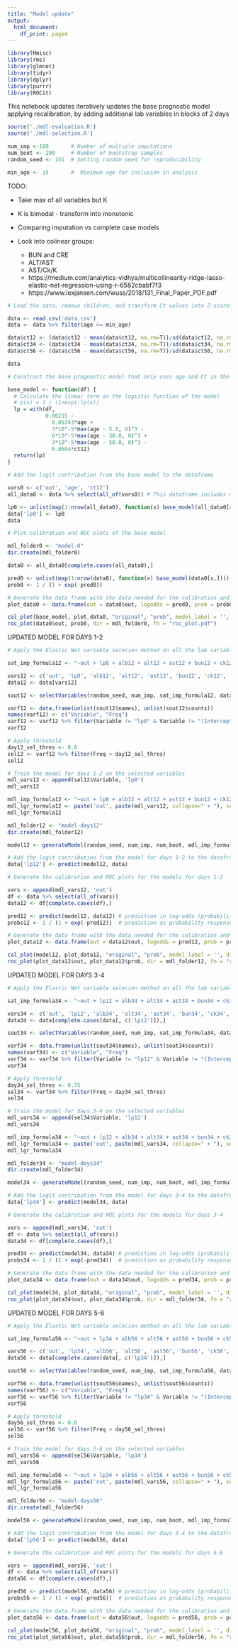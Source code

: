 ```yaml
---
title: "Model update"
output:
  html_document:
    df_print: paged
---
```


```r
library(Hmisc)
library(rms)
library(glmnet)
library(tidyr)
library(dplyr)
library(purrr)
library(ROCit)
```

This notebook updates iteratively updates the base prognostic model applying recalibration, by adding additional lab variables in blocks of 2 days

```r
source('./mdl-evaluation.R')
source('./mdl-selection.R')

num_imp <-100       # Number of multiple imputations
num_boot <- 200     # Number of bootstrap samples
random_seed <- 151  # Setting random seed for reproducibility

min_age <- 15       #  Minimum age for inclusion in analysis
```

TODO:

* Take max of all variables but K
* K is bimodal - transform into monotonic

* Comparing imputation vs complete case models
* Look into colinear groups:
  - BUN and CRE
  - ALT/AST 
  - AST/Ck/K
  - https://medium.com/analytics-vidhya/multicollinearity-ridge-lasso-elastic-net-regression-using-r-6582cbabf7f3
  - https://www.lexjansen.com/wuss/2018/131_Final_Paper_PDF.pdf


```r
# Load the data, remove children, and transform Ct values into Z-scores

data <- read.csv('data.csv')
data <- data %>% filter(age >= min_age)

data$ct12 <- (data$ct12 - mean(data$ct12, na.rm=T))/sd(data$ct12, na.rm=T)
data$ct34 <- (data$ct34 - mean(data$ct34, na.rm=T))/sd(data$ct34, na.rm=T)
data$ct56 <- (data$ct56 - mean(data$ct56, na.rm=T))/sd(data$ct56, na.rm=T)

data
```

```r
# Construct the base prognostic model that only uses age and Ct in the first 48 hours

base_model <- function(df) {
  # Calculate the linear term in the logistic function of the model
  # p(x) = 1 / (1+exp(-lp(x))
  lp = with(df, 
            0.86215 - 
              0.05343*age + 
              3*10^-5*max(age - 5.0, 0)^3 - 
              6*10^-5*max(age - 30.0, 0)^3 + 
              3*10^-5*max(age - 58.0, 0)^3 - 
              0.8694*ct12)
  return(lp)
}
```

```r
# Add the logit contribution from the base model to the dataframe

vars0 <- c('out', 'age', 'ct12')
all_data0 <- data %>% select(all_of(vars0)) # This dataframe includes missing entries

lp0 <- unlist(map(1:nrow(all_data0), function(x) base_model(all_data0[x,])))
data['lp0'] <- lp0
data
```


```r
# Plot calibration and ROC plots of the base model

mdl_folder0 <- "model-0"
dir.create(mdl_folder0)

data0 <- all_data0[complete.cases(all_data0),]

pred0 <- unlist(map(1:nrow(data0), function(x) base_model(data0[x,]))) # prediction in log-odds (probabilities on logit scale)
prob0 <- 1 / (1 + exp(-pred0))                                         # prediction as probability response

# Generate the data frame with the data needed for the calibration and ROC plots
plot_data0 <- data.frame(out = data0$out, logodds = pred0, prob = prob0)

cal_plot(base_model, plot_data0, "original", "prob", model_label = '', dir = mdl_folder0, fn = "cal_plot.pdf")
roc_plot(data0$out, prob0, dir = mdl_folder0, fn = "roc_plot.pdf")
```

UPDATED MODEL FOR DAYS 1-2

```r
# Apply the Elastic Net variable selecion method on all the lab variables available for days 1-2

sat_imp_formula12 <- "~out + lp0 + alb12 + alt12 + ast12 + bun12 + ck12 + cre12 + crp12 + k12"

vars12 <- c('out', 'lp0', 'alb12', 'alt12', 'ast12', 'bun12', 'ck12', 'cre12', 'crp12', 'k12')
data12 <- data[vars12]

sout12 <- selectVariables(random_seed, num_imp, sat_imp_formula12, data12, TRUE)

varf12 <- data.frame(unlist(sout12$names), unlist(sout12$counts))
names(varf12) <- c("Variable", "Freq")
varf12 <- varf12 %>% filter(Variable != "lp0" & Variable != "(Intercept)")
varf12
```

```r
# Apply threshold
day12_sel_thres <- 0.8
sel12 <- varf12 %>% filter(Freq > day12_sel_thres)
sel12
```

```r
# Train the model for days 1-2 on the selected variables
mdl_vars12 <- append(sel12$Variable, 'lp0')
mdl_vars12

mdl_imp_formula12 <- "~out + lp0 + alb12 + alt12 + ast12 + bun12 + ck12 + cre12 + crp12 + k12"
mdl_lgr_formula12 <- paste('out', paste(mdl_vars12, collapse=" + "), sep=" ~ ")
mdl_lgr_formula12

mdl_folder12 <- "model-days12"
dir.create(mdl_folder12)

model12 <- generateModel(random_seed, num_imp, num_boot, mdl_imp_formula12, mdl_lgr_formula12, data, mdl_vars12, mdl_folder12)

# Add the logit contribution from the model for days 1-2 to the dataframe
data['lp12'] <- predict(model12, data)
```

```r
# Generate the calibration and ROC plots for the models for days 1-2

vars <- append(mdl_vars12, 'out')
df <- data %>% select(all_of(vars))
data12 <- df[complete.cases(df),]

pred12 <- predict(model12, data12) # prediction in log-odds (probabilities on logit scale)
probs12 <- 1 / (1 + exp(-pred12))  # prediction as probability response

# Generate the data frame with the data needed for the calibration and ROC plots
plot_data12 <- data.frame(out = data12$out, logodds = pred12, prob = probs12)

cal_plot(model12, plot_data12, "original", "prob", model_label = '', dir = mdl_folder12, fn = "cal_plot.pdf")
roc_plot(plot_data12$out, plot_data12$prob, dir = mdl_folder12, fn = "roc_plot.pdf")
```

UPDATED MODEL FOR DAYS 3-4

```r
# Apply the Elastic Net variable selecion method on all the lab variables available for days 3-4

sat_imp_formula34 <- "~out + lp12 + alb34 + alt34 + ast34 + bun34 + ck34 + cre34 + crp34 + k34"

vars34 <- c('out', 'lp12', 'alb34', 'alt34', 'ast34', 'bun34', 'ck34', 'cre34', 'crp34', 'k34')
data34 <- data[complete.cases(data[, c('lp12')]),]

sout34 <- selectVariables(random_seed, num_imp, sat_imp_formula34, data34, TRUE)

varf34 <- data.frame(unlist(sout34$names), unlist(sout34$counts))
names(varf34) <- c("Variable", "Freq")
varf34 <- varf34 %>% filter(Variable != "lp12" & Variable != "(Intercept)")
varf34
```

```r
# Apply threshold
day34_sel_thres <- 0.75
sel34 <- varf34 %>% filter(Freq > day34_sel_thres)
sel34
```

```r
# Train the model for days 3-4 on the selected variables
mdl_vars34 <- append(sel34$Variable, 'lp12')
mdl_vars34

mdl_imp_formula34 <- "~out + lp12 + alb34 + alt34 + ast34 + bun34 + ck34 + cre34 + crp34 + k34"
mdl_lgr_formula34 <- paste('out', paste(mdl_vars34, collapse=" + "), sep=" ~ ")
mdl_lgr_formula34

mdl_folder34 <- "model-days34"
dir.create(mdl_folder34)

model34 <- generateModel(random_seed, num_imp, num_boot, mdl_imp_formula34, mdl_lgr_formula34, data, mdl_vars34, mdl_folder34)

# Add the logit contribution from the model for days 3-4 to the dataframe
data['lp34'] <- predict(model34, data)
```

```r
# Generate the calibration and ROC plots for the models for days 3-4

vars <- append(mdl_vars34, 'out')
df <- data %>% select(all_of(vars))
data34 <- df[complete.cases(df),]

pred34 <- predict(model34, data34) # prediction in log-odds (probabilities on logit scale)
probs34 <- 1 / (1 + exp(-pred34))  # prediction as probability response

# Generate the data frame with the data needed for the calibration and ROC plots
plot_data34 <- data.frame(out = data34$out, logodds = pred34, prob = probs34)

cal_plot(model34, plot_data34, "original", "prob", model_label = '', dir = mdl_folder34, fn = "cal_plot.pdf")
roc_plot(plot_data34$out, plot_data34$prob, dir = mdl_folder34, fn = "roc_plot.pdf")
```

UPDATED MODEL FOR DAYS 5-6

```r
# Apply the Elastic Net variable selecion method on all the lab variables available for days 5-6

sat_imp_formula56 <- "~out + lp34 + alb56 + alt56 + ast56 + bun56 + ck56 + cre56 + crp56 + k56"

vars56 <- c('out', 'lp34', 'alb56', 'alt56', 'ast56', 'bun56', 'ck56', 'cre56', 'crp56', 'k56')
data56 <- data[complete.cases(data[, c('lp34')]),]

sout56 <- selectVariables(random_seed, num_imp, sat_imp_formula56, data56, TRUE)

varf56 <- data.frame(unlist(sout56$names), unlist(sout56$counts))
names(varf56) <- c("Variable", "Freq")
varf56 <- varf56 %>% filter(Variable != "lp34" & Variable != "(Intercept)")
varf56
```

```r
# Apply threshold
day56_sel_thres <- 0.6
sel56 <- varf56 %>% filter(Freq > day56_sel_thres)
sel56
```

```r
# Train the model for days 5-6 on the selected variables
mdl_vars56 <- append(sel56$Variable, 'lp34')
mdl_vars56

mdl_imp_formula56 <- "~out + lp34 + alb56 + alt56 + ast56 + bun56 + ck56 + cre56 + crp56 + k56"
mdl_lgr_formula56 <- paste('out', paste(mdl_vars56, collapse=" + "), sep=" ~ ")
mdl_lgr_formula56

mdl_folder56 <- "model-days56"
dir.create(mdl_folder56)

model56 <- generateModel(random_seed, num_imp, num_boot, mdl_imp_formula56, mdl_lgr_formula56, data, mdl_vars56, mdl_folder56)

# Add the logit contribution from the model for days 3-4 to the dataframe
data['lp56'] <- predict(model56, data)
```

```r
# Generate the calibration and ROC plots for the models for days 5-6

vars <- append(mdl_vars56, 'out')
df <- data %>% select(all_of(vars))
data56 <- df[complete.cases(df),]

pred56 <- predict(model56, data56) # prediction in log-odds (probabilities on logit scale)
probs56 <- 1 / (1 + exp(-pred56))  # prediction as probability response

# Generate the data frame with the data needed for the calibration and ROC plots
plot_data56 <- data.frame(out = data56$out, logodds = pred56, prob = probs56)

cal_plot(model56, plot_data56, "original", "prob", model_label = '', dir = mdl_folder56, fn = "cal_plot.pdf")
roc_plot(plot_data56$out, plot_data56$prob, dir = mdl_folder56, fn = "roc_plot.pdf")
```